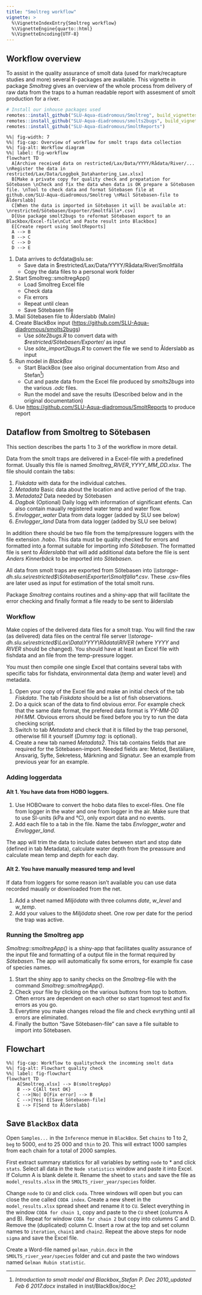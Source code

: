 ```yaml
---
title: "Smoltreg workflow"
vignette: >
  %\VignetteIndexEntry{Smoltreg workflow}
  %\VignetteEngine{quarto::html}
  %\VignetteEncoding{UTF-8}
---
```



## Workflow overview

To assist in the quality assurance of smolt data (used for mark/recapture studies and more)
several R-packages are available. This vignette in package _Smoltreg_ gives an overview
of the whole process from delivery of raw data from the traps to a human readable report with
assesment of smolt production for a river.



```r
# Install our inhouse packages used
remotes::install_github("SLU-Aqua-diadromous/Smoltreg", build_vignettes = TRUE)
remotes::install_github("SLU-Aqua-diadromous/smolts2bugs", build_vignettes = TRUE)
remotes::install_github("SLU-Aqua-diadromous/SmoltReports")

```

```mermaid
%%| fig-width: 7
%%| fig-cap: Overview of workflow for smolt traps data collection
%%| fig-alt: Workflow diagram
%%| label: fig-workflow
flowchart TD
  A[Archive received data on restricted/Lax/Data/YYYY/Rådata/River/... \nRegister the data in restricted/Lax/Data/Loggbok_Datahantering_Lax.xlsx]
  B[Make a private copy for quality check and prepatation for Sötebasen \nCheck and fix the data when data is OK prepare a Sötebasen file. \nTool to check data and format Sötebasen file at github.com/SLU-Aqua-diadromous/Smoltreg \nMail Sötebasen-file to Ålderslabb]
  C[When the data is imported in Sötebasen it will be available at: \nrestricted/Sötebasen/Exporter/Smoltfälla*.csv]
  D[Use package smolt2bugs to reformat Sötebasen export to an Blackbox/Excel-file\nCut and Paste result into Blackbox]
  E[Create report using SmoltReports]
  A --> B
  B --> C
  C --> D
  D --> E
```



1. Data arrives to dcfdata@slu.se:
    + Save data in $restricted/Lax/Data/YYYY/Rådata/River/Smoltfälla
    + Copy the data files to a personal work folder
2. Start Smoltreg::smoltregApp()
    + Load Smoltreg Excel file
    + Check data
    + Fix errors
    + Repeat until clean
    + Save Sötebasen file
3. Mail Sötebasen file to Ålderslabb (Malin)
4. Create BlackBox input (<https://github.com/SLU-Aqua-diadromous/smolts2bugs>)
    + Use _söte2bugs.R_ to convert data with _$restricted/Sötebasen/Exporter/_ as input
    + Use _söte_import2bugs.R_ to convert the file we send to Ålderslabb as input
5. Run model in _BlackBox_
    + Start BlackBox (see also original documentation from Atso and Stefan^[_Introduction to smolt model and Blackbox_Stefan P. Dec 2010_updated Feb 6 2017.docx_ installed in inst/BlackBox/doc])
    + Cut and paste data from the Excel file produced by _smolts2bugs_ into the various _.odc_ files.
    + Run the model and save the results (Described below and in the original documentation)
6. Use <https://github.com/SLU-Aqua-diadromous/SmoltReports> to produce report


## Dataflow from Smoltreg to Sötebasen

This section describes the parts 1 to 3 of the workflow in more detail.  

Data from the smolt traps are delivered in a Excel-file with a
predefined format. Usually this file is named
*Smoltreg_RIVER_YYYY_MM_DD.xlsx*. The file should contain the tabs:

1.  *Fiskdata* with data for the individual catches.
2.  *Metadata* Basic data about the location and active period of the
    trap.
3.  *Metadata2* Data needed by Sötebasen
4.  *Dagbok* (Optional) Daily logg with information of significant
    efents. Can also contain maually registered water temp and water
    flow.
5.  *Envlogger_water* Data from data logger (added by SLU see below)
6.  *Envlogger_land* Data from data logger (added by SLU see below)

In addition there should be two file from the temp/pressure loggers with
the file extension *.hobo*. This data must be quality checked for errors
and formatted into a format suitable for importing info *Sötebasen*. The
formatted file is sent to *Ålderslabb* that will add additional data
before the file is sent *Anders Kinnerbäck* to be imported into
*Sötebasen*.

All data from smolt traps are exported from Sötebasen into
*\\\\storage-dh.slu.se\\restricted\$\\Sötebasen\\Exporter\\Smoltfälla\*.csv*.
These .csv-files are later used as input for estimation of the total
smolt runs.

Package *Smoltreg* contains routines and a shiny-app that will
facilitate the error checking and finally format a file ready to be sent
to ålderslab

### Workflow

Make copies of the delivered data files for a smolt trap. You will find
the raw (as delivered) data files on the central file server
*\\\\storage-dh.slu.se\\restricted\$\\Lax\\Data\\YYYY\\Rådata\\RIVER*
(where *YYYY* and *RIVER* should be changed). You should have at least
an Excel file with fishdata and an file from the temp-pressure logger.

You must then compile one single Excel that contains several tabs with
specific tabs for fishdata, environmental data (temp and water level)
and metadata.

1.  Open your copy of the Excel file and make an initial check of the
    tab *Fiskdata*. The tab *Fiskdata* should be a list of fish
    observations.
2.  Do a quick scan of the data to find obvious error. For example check
    that the same date format, the prefered data format is *YY-MM-DD
    HH:MM*. Obvious errors should be fixed before you try to run the
    data checking script.
3.  Switch to tab *Metadata* and check that it is filled by the trap
    personel, otherwise fill it yourself (*Dummy tag:* is optional).
4.  Create a new tab named *Metadata2*. This tab contains fields that
    are required for the Sötebasen-import. Needed fields are: Metod,
    Beställare, Ansvarig, Syfte, Sekretess, Märkning and Signatur. See
    an example from previous year for an example.

### Adding loggerdata

#### Alt 1. You have data from HOBO loggers.

1.  Use HOBOware to convert the hobo data files to excel-files. One file
    from logger in the water and one from logger in the air. Make sure
    that to use SI-units (kPa and °C), only export data and no events.
2.  Add each file to a tab in the file. Name the tabs *Envlogger_water*
    and *Envlogger_land*.

The app will trim the data to include dates between start and stop date
(defined in tab Metadata), calculate water depth from the preassure and
calculate mean temp and depth for each day.

#### Alt 2. You have manually measured temp and level

If data from loggers for some reason isn't available you can use data
recorded maually or downloaded from the net.

1.  Add a sheet named *Miljödata* with three columns *date*, *w_level*
    and *w_temp*.
2.  Add your values to the *Miljödata* sheet. One row per date for the
    period the trap was active.

### Running the Smoltreg app

*Smoltreg::smoltregApp()* is a shiny-app that facilitates quality
assurance of the input file and formatting of a output file in the
format required by *Sötebasen*. The app will automatically fix some
errors, for example fix case of species names.

1.  Start the shiny app to sanity checks on the *Smoltreg*-file with the
    command *Smoltreg::smoltregApp()*.
2.  Check your file by clicking on the various buttons from top to
    bottom. Often errors are dependent on each other so start topmost
    test and fix errors as you go.
3.  Everytime you make changes reload the file and check evrything until
    all errors are eliminated.
4.  Finally the button "Save Sötebasen-file" can save a file suitable to
    import into Sötebasen.

## Flowchart

```mermaid
%%| fig-cap: Workflow to qualitycheck the incomming smolt data 
%%| fig-alt: Flowchart quality check
%%| label: fig-flowchart
flowchart TD
    A[Smoltreg.xlsx] --> B(smoltregApp)
    B --> C{All test OK}
    C -->|No| D[Fix error] --> B
    C -->|Yes| E[Save Sötebasen-file]
    E --> F[Send to Ålderslabb]
```

## Save `BlackBox` data

Open `Samples...` in the `Inference` menue in `BlackBox`. Set `chains` to 1 to 2, `beg` to 5000,  `end` to 25 000 and `thin` to 20. This will extract 1000 samples from each chain for a total of 2000 samples.

First extract summary statistics for all variables by setting `node` to * and click `stats`. Select all data in the `Node statistics` window and paste it into Excel. If Column A is blank delete it. Rename the sheet to `stats` and save the file as `model_results.xlsx` in the `SMOLTS_river_year/species` folder.

Change `node` to `CU` and click `coda`. Three windows will open but you can close the one called `CODA index`. Create a new sheet in the `model_results.xlsx` spread sheet and rename it to `CU`. Select everything in the window `CODA for chain 1`, copy and paste to the `CU` sheet (columns A and B). Repeat for window `CODA for chain 2` but copy into columns C and D. Remove the (duplicated) column C. Insert a row at the top and set column names to `iteration`, `chain1` and `chain2`. Repeat the above steps for node `sigma` and save the Excel file.

Create a Word-file named `gelman_rubin.docx` in the `SMOLTS_river_year/species` folder and cut and paste the two windows named `Gelman Rubin statistic`.


